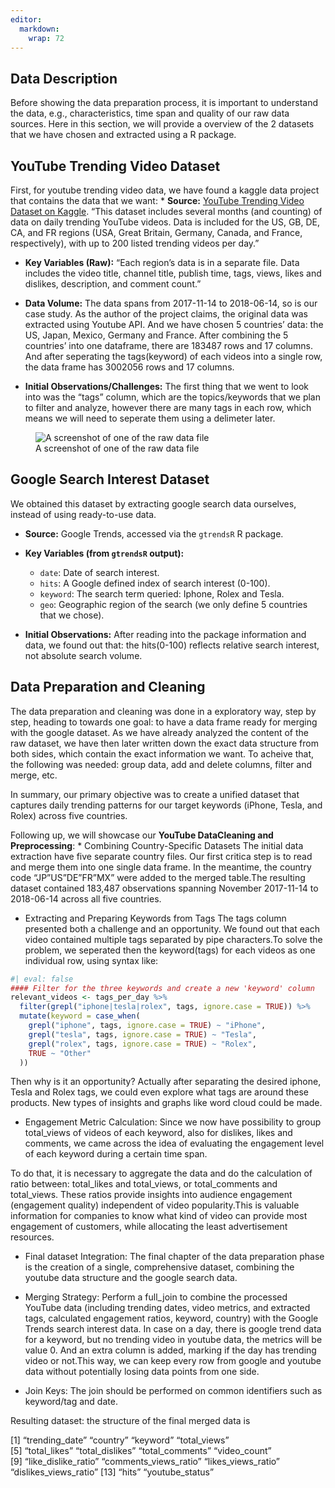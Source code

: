 ```yaml
---
editor: 
  markdown: 
    wrap: 72
---
```


## Data Description

Before showing the data preparation process, it is important to understand the data, e.g., characteristics, time span and quality of our raw data sources. Here in this section, we will provide a overview of the 2 datasets that we have chosen and extracted using a R package.

## YouTube Trending Video Dataset

First, for youtube trending video data, we have found a kaggle data project that contains the data that we want: \* **Source:** [YouTube Trending Video Dataset on Kaggle](https://www.kaggle.com/datasets/datasnaek/youtube-new). "This dataset includes several months (and counting) of data on daily trending YouTube videos. Data is included for the US, GB, DE, CA, and FR regions (USA, Great Britain, Germany, Canada, and France, respectively), with up to 200 listed trending videos per day."

-   **Key Variables (Raw):** "Each region’s data is in a separate file. Data includes the video title, channel title, publish time, tags, views, likes and dislikes, description, and comment count."

-   **Data Volume:** The data spans from 2017-11-14 to 2018-06-14, so is our case study. As the author of the project claims, the original data was extracted using Youtube API. And we have chosen 5 countries' data: the US, Japan, Mexico, Germany and France. After combining the 5 countries' into one dataframe, there are 183487 rows and 17 columns. And after seperating the tags(keyword) of each videos into a single row, the data frame has 3002056 rows and 17 columns.

-   **Initial Observations/Challenges:** The first thing that we went to look into was the "tags" column, which are the topics/keywords that we plan to filter and analyze, however there are many tags in each row, which means we will need to seperate them using a delimeter later.

![A screenshot of one of the raw data file](youtube.png){width="3000px,height=3000px"}

## Google Search Interest Dataset

We obtained this dataset by extracting google search data ourselves, instead of using ready-to-use data.

-   **Source:** Google Trends, accessed via the `gtrendsR` R package.

-   **Key Variables (from `gtrendsR` output):**

    -   `date`: Date of search interest.
    -   `hits`: A Google defined index of search interest (0-100).
    -   `keyword`: The search term queried: Iphone, Rolex and Tesla.
    -   `geo`: Geographic region of the search (we only define 5 countries that we chose).

-   **Initial Observations:** After reading into the package information and data, we found out that: the hits(0-100) reflects relative search interest, not absolute search volume.

## Data Preparation and Cleaning

The data preparation and cleaning was done in a exploratory way, step by step, heading to towards one goal: to have a data frame ready for merging with the google dataset. As we have already analyzed the content of the raw dataset, we have then later written down the exact data structure from both sides, which contain the exact information we want. To acheive that, the following was needed: group data, add and delete columns, filter and merge, etc.

In summary, our primary objective was to create a unified dataset that captures daily trending patterns for our target keywords (iPhone, Tesla, and Rolex) across five countries.

Following up, we will showcase our **YouTube DataCleaning and Preprocessing**: \* Combining Country-Specific Datasets The initial data extraction have five separate country files. Our first critica step is to read and merge them into one single data frame. In the meantime, the country code "JP"US"DE"FR"MX" were added to the merged table.The resulting dataset contained 183,487 observations spanning November 2017-11-14 to 2018-06-14 across all five countries.

-   Extracting and Preparing Keywords from Tags The tags column presented both a challenge and an opportunity. We found out that each video contained multiple tags separated by pipe characters.To solve the problem, we seperated then the keyword(tags) for each videos as one individual row, using syntax like:

```r
#| eval: false
#### Filter for the three keywords and create a new 'keyword' column
relevant_videos <- tags_per_day %>%
  filter(grepl("iphone|tesla|rolex", tags, ignore.case = TRUE)) %>%
  mutate(keyword = case_when(
    grepl("iphone", tags, ignore.case = TRUE) ~ "iPhone",
    grepl("tesla", tags, ignore.case = TRUE) ~ "Tesla",
    grepl("rolex", tags, ignore.case = TRUE) ~ "Rolex",
    TRUE ~ "Other"
  ))
```


Then why is it an opportunity? Actually after separating the desired iphone, Tesla and Rolex tags, we could even explore what tags are around these products. New types of insights and graphs like word cloud could be made.


* Engagement Metric Calculation:
Since we now have possibility to group total_views of videos of each keyword, also for dislikes, likes and comments, we came across the idea of evaluating the engagement level of each keyword during a certain time span.


To do that, it is necessary to aggregate the data and do the calculation of ratio between: total_likes and total_views, or total_comments and total_views. These ratios provide insights into audience engagement (engagement quality) independent of video popularity.This is valuable information for companies to know what kind of video can provide most engagement of customers, while allocating the least advertisement resources.


* Final dataset Integration:
The final chapter of the data preparation phase is the creation of a single, comprehensive dataset, combining the youtube data structure and the google search data.

* Merging Strategy: 
Perform a full_join to combine the processed YouTube data (including trending dates, video metrics, and extracted tags, calculated engagement ratios, keyword, country) with the Google Trends search interest data. In case on a day, there is google trend data for a keyword, but no trending video in youtube data, the metrics will be value 0. And an extra column is added, marking if the day has trending video or not.This way, we can keep every row from google and youtube data without potentially losing data points from one side.

* Join Keys: The join should be performed on common identifiers such as keyword/tag and date.


Resulting dataset: the structure of the final merged data is

\[1\] "trending_date" "country" "keyword" "total_views"\
\[5\] "total_likes" "total_dislikes" "total_comments" "video_count"\
\[9\] "like_dislike_ratio" "comments_views_ratio" "likes_views_ratio" "dislikes_views_ratio" 
\[13\] "hits" "youtube_status"

